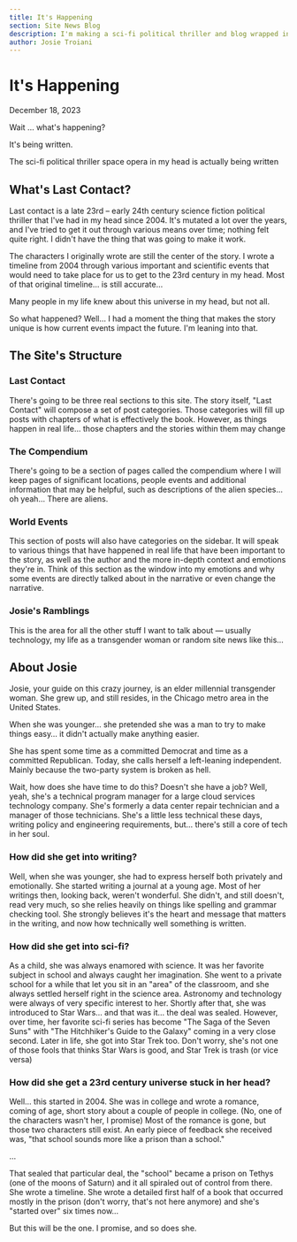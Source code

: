 ```yaml
---
title: It's Happening
section: Site News Blog
description: I'm making a sci-fi political thriller and blog wrapped inside a website, read about it here.
author: Josie Troiani
---
```

# It's Happening

December 18, 2023

Wait ... what's happening?

It's being written.

The sci-fi political thriller space opera in my head is actually being written

## What's Last Contact?

Last contact is a late 23rd – early 24th century science fiction political thriller that I've had in my head since 2004. It's mutated a lot over the years, and I've tried to get it out through various means over time; nothing felt quite right. I didn't have the thing that was going to make it work.

The characters I originally wrote are still the center of the story. I wrote a timeline from 2004 through various important and scientific events that would need to take place for us to get to the 23rd century in my head. Most of that original timeline… is still accurate…

Many people in my life knew about this universe in my head, but not all.

So what happened? Well… I had a moment the thing that makes the story unique is how current events impact the future. I'm leaning into that.

## The Site's Structure

### Last Contact

There's going to be three real sections to this site. The story itself, "Last Contact" will compose a set of post categories. Those categories will fill up posts with chapters of what is effectively the book. However, as things happen in real life… those chapters and the stories within them may change

### The Compendium

There's going to be a section of pages called the compendium where I will keep pages of significant locations, people events and additional information that may be helpful, such as descriptions of the alien species... oh yeah... There are aliens.

### World Events

This section of posts will also have categories on the sidebar. It will speak to various things that have happened in real life that have been important to the story, as well as the author and the more in-depth context and emotions they're in. Think of this section as the window into my emotions and why some events are directly talked about in the narrative or even change the narrative.

### Josie's Ramblings

This is the area for all the other stuff I want to talk about — usually technology, my life as a transgender woman or random site news like this…

## About Josie

Josie, your guide on this crazy journey, is an elder millennial transgender woman. She grew up, and still resides, in the Chicago metro area in the United States.

When she was younger… she pretended she was a man to try to make things easy… it didn't actually make anything easier.

She has spent some time as a committed Democrat and time as a committed Republican. Today, she calls herself a left-leaning independent. Mainly because the two-party system is broken as hell.

Wait, how does she have time to do this? Doesn't she have a job? Well, yeah, she's a technical program manager for a large cloud services technology company. She's formerly a data center repair technician and a manager of those technicians. She's a little less technical these days, writing policy and engineering requirements, but… there's still a core of tech in her soul.

### How did she get into writing?

Well, when she was younger, she had to express herself both privately and emotionally. She started writing a journal at a young age. Most of her writings then, looking back, weren't wonderful. She didn't, and still doesn't, read very much, so she relies heavily on things like spelling and grammar checking tool. She strongly believes it's the heart and message that matters in the writing, and now how technically well something is written.

### How did she get into sci-fi?

As a child, she was always enamored with science. It was her favorite subject in school and always caught her imagination. She went to a private school for a while that let you sit in an "area" of the classroom, and she always settled herself right in the science area. Astronomy and technology were always of very specific interest to her. Shortly after that, she was introduced to Star Wars… and that was it… the deal was sealed. However, over time, her favorite sci-fi series has become "The Saga of the Seven Suns" with "The Hitchhiker's Guide to the Galaxy" coming in a very close second. Later in life, she got into Star Trek too. Don't worry, she's not one of those fools that thinks Star Wars is good, and Star Trek is trash (or vice versa)

### How did she get a 23rd century universe stuck in her head?

Well… this started in 2004. She was in college and wrote a romance, coming of age, short story about a couple of people in college. (No, one of the characters wasn't her, I promise) Most of the romance is gone, but those two characters still exist. An early piece of feedback she received was, "that school sounds more like a prison than a school."

…

That sealed that particular deal, the "school" became a prison on Tethys (one of the moons of Saturn) and it all spiraled out of control from there. She wrote a timeline. She wrote a detailed first half of a book that occurred mostly in the prison (don't worry, that's not here anymore) and she's "started over" six times now…

But this will be the one. I promise, and so does she.
